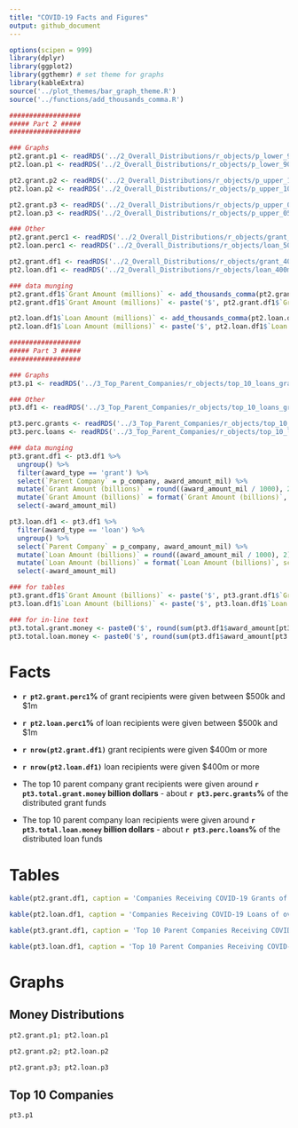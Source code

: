 ```yaml
---
title: "COVID-19 Facts and Figures"
output: github_document
---
```


```r
options(scipen = 999)
library(dplyr)
library(ggplot2)
library(ggthemr) # set theme for graphs
library(kableExtra)
source('../plot_themes/bar_graph_theme.R')
source('../functions/add_thousands_comma.R')
```

```r
##################
##### Part 2 #####
##################

### Graphs
pt2.grant.p1 <- readRDS('../2_Overall_Distributions/r_objects/p_lower_90_grant.rds') # histograms of lower 90%
pt2.loan.p1 <- readRDS('../2_Overall_Distributions/r_objects/p_lower_90_loan.rds')

pt2.grant.p2 <- readRDS('../2_Overall_Distributions/r_objects/p_upper_10_grant.rds') # histograms of upper 0.5%-10%
pt2.loan.p2 <- readRDS('../2_Overall_Distributions/r_objects/p_upper_10_loan.rds')

pt2.grant.p3 <- readRDS('../2_Overall_Distributions/r_objects/p_upper_05_grant.rds') # histograms of upper 0.5%
pt2.loan.p3 <- readRDS('../2_Overall_Distributions/r_objects/p_upper_05_loan.rds')

### Other
pt2.grant.perc1 <- readRDS('../2_Overall_Distributions/r_objects/grant_500k_1m_perc.rds') # percent recipients of between 500k & 1m 
pt2.loan.perc1 <- readRDS('../2_Overall_Distributions/r_objects/loan_500k_1m_perc.rds')

pt2.grant.df1 <- readRDS('../2_Overall_Distributions/r_objects/grant_400m_plus_comps.rds') # names of recipients of $400m or more
pt2.loan.df1 <- readRDS('../2_Overall_Distributions/r_objects/loan_400m_plus_comps.rds')
```

```r
### data munging
pt2.grant.df1$`Grant Amount (millions)` <- add_thousands_comma(pt2.grant.df1$`Grant Amount (millions)`)
pt2.grant.df1$`Grant Amount (millions)` <- paste('$', pt2.grant.df1$`Grant Amount (millions)`)

pt2.loan.df1$`Loan Amount (millions)` <- add_thousands_comma(pt2.loan.df1$`Loan Amount (millions)`)
pt2.loan.df1$`Loan Amount (millions)` <- paste('$', pt2.loan.df1$`Loan Amount (millions)`)
```

```r
##################
##### Part 3 #####
##################

### Graphs
pt3.p1 <- readRDS('../3_Top_Parent_Companies/r_objects/top_10_loans_grants_graph.rds') # bar graph of top 10 parent company recipients of loans and grants

### Other
pt3.df1 <- readRDS('../3_Top_Parent_Companies/r_objects/top_10_loans_grants.rds') # data frame of top 10 parent company recipients of loans and grants

pt3.perc.grants <- readRDS('../3_Top_Parent_Companies/r_objects/top_10_grants_received_perc.rds') # percentage of money in grants received by top 10 relative to all allocated money
pt3.perc.loans <- readRDS('../3_Top_Parent_Companies/r_objects/top_10_loans_received_perc.rds') # percentage of money in loans received by top 10 relative to all allocated money
```

```r
### data munging
pt3.grant.df1 <- pt3.df1 %>% 
  ungroup() %>%
  filter(award_type == 'grant') %>%
  select(`Parent Company` = p_company, award_amount_mil) %>%
  mutate(`Grant Amount (billions)` = round((award_amount_mil / 1000), 2)) %>%
  mutate(`Grant Amount (billions)` = format(`Grant Amount (billions)`, scientific = FALSE, digits = 2)) %>%
  select(-award_amount_mil)

pt3.loan.df1 <- pt3.df1 %>% 
  filter(award_type == 'loan') %>%
  ungroup() %>%
  select(`Parent Company` = p_company, award_amount_mil) %>%
  mutate(`Loan Amount (billions)` = round((award_amount_mil / 1000), 2)) %>%
  mutate(`Loan Amount (billions)` = format(`Loan Amount (billions)`, scientific = FALSE, digits = 2)) %>%
  select(-award_amount_mil)

### for tables
pt3.grant.df1$`Grant Amount (billions)` <- paste('$', pt3.grant.df1$`Grant Amount (billions)`)
pt3.loan.df1$`Loan Amount (billions)` <- paste('$', pt3.loan.df1$`Loan Amount (billions)`)

### for in-line text
pt3.total.grant.money <- paste0('$', round(sum(pt3.df1$award_amount[pt3.df1$award_type == 'grant']) / 1000000000, 1))
pt3.total.loan.money <- paste0('$', round(sum(pt3.df1$award_amount[pt3.df1$award_type == 'loan']) / 1000000000, 1))
```

# Facts

* <B>`r pt2.grant.perc1`%</B> of grant recipients were given between \$500k and \$1m
* <B>`r pt2.loan.perc1`%</B> of loan recipients were given between \$500k and \$1m
* <B>`r nrow(pt2.grant.df1)`</B> grant recipients were given \$400m or more
* <B>`r nrow(pt2.loan.df1)`</B> loan recipients were given \$400m or more

* The top 10 parent company grant recipients were given around <B>`r pt3.total.grant.money` billion dollars</B> - about <B>`r pt3.perc.grants`%</B> of the distributed grant funds
* The top 10 parent company loan recipients were given around <B>`r pt3.total.loan.money` billion dollars</B> - about <B>`r pt3.perc.loans`%</B> of the distributed loan funds

# Tables

```r
kable(pt2.grant.df1, caption = 'Companies Receiving COVID-19 Grants of over $400m')
```

```r
kable(pt2.loan.df1, caption = 'Companies Receiving COVID-19 Loans of over $400m')
```

```r
kable(pt3.grant.df1, caption = 'Top 10 Parent Companies Receiving COVID-19 Grants')
```

```r
kable(pt3.loan.df1, caption = 'Top 10 Parent Companies Receiving COVID-19 Loans')
```

# Graphs

## Money Distributions

```r
pt2.grant.p1; pt2.loan.p1
```

```r
pt2.grant.p2; pt2.loan.p2
```

```r
pt2.grant.p3; pt2.loan.p3
```

## Top 10 Companies

```r
pt3.p1
```
